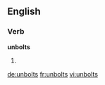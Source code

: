 ==English==

===Verb===
'''unbolts'''
# {{third-person singular of|unbolt}}

[[de:unbolts]]
[[fr:unbolts]]
[[vi:unbolts]]